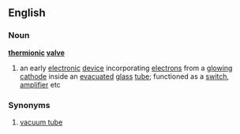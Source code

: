 ==English==
===Noun===
'''[[thermionic]] [[valve]]'''
#an early [[electronic]] [[device]] incorporating [[electron]]s from a [[glowing]] [[cathode]] inside an [[evacuated]] [[glass]] [[tube]]; functioned as a [[switch]], [[amplifier]] etc
===Synonyms===
# [[vacuum tube]]